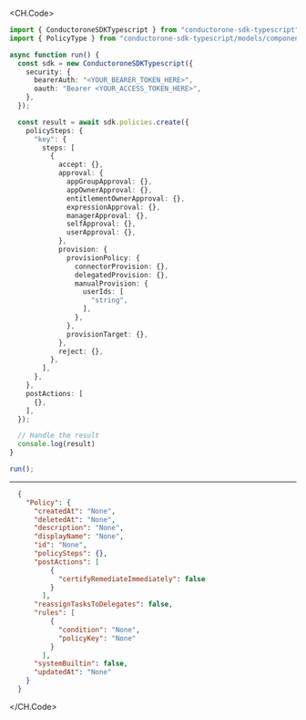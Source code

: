 
<CH.Code>
```typescript Create.ts
import { ConductoroneSDKTypescript } from "conductorone-sdk-typescript";
import { PolicyType } from "conductorone-sdk-typescript/models/components";

async function run() {
  const sdk = new ConductoroneSDKTypescript({
    security: {
      bearerAuth: "<YOUR_BEARER_TOKEN_HERE>",
      oauth: "Bearer <YOUR_ACCESS_TOKEN_HERE>",
    },
  });

  const result = await sdk.policies.create({
    policySteps: {
      "key": {
        steps: [
          {
            accept: {},
            approval: {
              appGroupApproval: {},
              appOwnerApproval: {},
              entitlementOwnerApproval: {},
              expressionApproval: {},
              managerApproval: {},
              selfApproval: {},
              userApproval: {},
            },
            provision: {
              provisionPolicy: {
                connectorProvision: {},
                delegatedProvision: {},
                manualProvision: {
                  userIds: [
                    "string",
                  ],
                },
              },
              provisionTarget: {},
            },
            reject: {},
          },
        ],
      },
    },
    postActions: [
      {},
    ],
  });

  // Handle the result
  console.log(result)
}

run();
```
---

```json Example Response
  {
    "Policy": {
      "createdAt": "None",
      "deletedAt": "None",
      "description": "None",
      "displayName": "None",
      "id": "None",
      "policySteps": {},
      "postActions": [
          {
            "certifyRemediateImmediately": false
          }
        ],
      "reassignTasksToDelegates": false,
      "rules": [
          {
            "condition": "None",
            "policyKey": "None"
          }
        ],
      "systemBuiltin": false,
      "updatedAt": "None"
    }
  }
```
</CH.Code>

